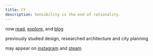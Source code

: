 ```yaml
---
title: CY
description: Sensibility is the end of rationality.
---
```


now [read](https://neodb.not.cy), [explore](https://www.are.na/ivork-chan), and [blog](/blog)

previously studied design, researched architecture and city planning

may appear on [instagram](https://find.cy.sb/instagram) and [steam](https://find.cy.sb/steam)
